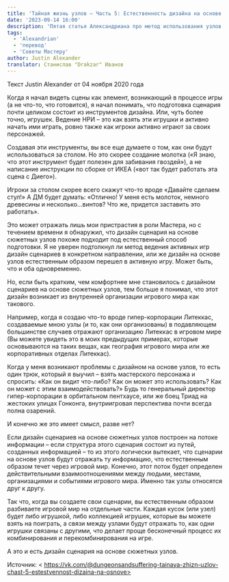 ```yaml
---
title: 'Тайная жизнь узлов – Часть 5: Естественность дизайна на основе узлов'
date: '2023-09-14 16:00'
description: 'Пятая статья Александриана про метод использования узлов при создании приключений #alexandrian #node'
tags:
  - 'Alexandrian'
  - 'перевод'
  - 'Советы Мастеру'
author: Justin Alexander
translator: Станислав "Drakzar" Иванов
---
```


Текст Justin Alexander от 04 ноября 2020 года

Когда я начал видеть сцены как элемент, возникающий в процессе игры (а не что-то, что готовится), я начал понимать, что подготовка сценария почти целиком состоит из инструментов дизайна. Или, чуть более точно, игрушек. Ведение НРИ – это как взять эти игрушки и активно начать ими играть, ровно также как игроки активно играют за своих персонажей.

Создавая эти инструменты, вы все еще думаете о том, как они будут использоваться за столом. Но это скорее создание молотка («Я знаю, что этот инструмент будет полезен для забивания гвоздей»), а не написание инструкции по сборке от ИКЕА («вот так будет работать эта сцена с Диего»).

Игроки за столом скорее всего скажут что-то вроде «Давайте сделаем стул!» А ДМ будет думать: «Отлично! У меня есть молоток, немного древесины и несколько…винтов? Что же, придется заставить это работать».

Это может отражать лишь мои пристрастия в роли Мастера, но с течением времени я обнаружил, что дизайн сценария на основе сюжетных узлов похоже подходит под естественный способ подготовки. Я не уверен подтолкнул ли метод ведения активных игр дизайн сценариев в конкретном направлении, или же дизайн на основе узлов естественным образом перешел в активную игру. Может быть, что и оба одновременно.

Но, если быть кратким, чем комфортнее мне становилось с дизайном сценариев на основе сюжетных узлов, тем больше я понимал, что этот дизайн возникает из внутренней организации игрового мира как такового.

Например, когда я создаю что-то вроде гипер-корпорации Литеккас, создаваемые мною узлы (и то, как они организованы) в подавляющем большинстве случаев отражают организацию Литеккас в игровом мире (Вы можете увидеть это в моих предыдущих примерах, которые основываются на таких вещах, как география игрового мира или же корпоративных отделах Литеккас).

Когда у меня возникают проблемы с дизайном на основе узлов, то есть один трюк, который я выучил – взять мастерского персонажа и спросить: «Как он видит что-либо? Как он может это использовать? Как он может с этим взаимодействовать?» Будь то генеральный директор гипер-корпорации в орбитальном пентхаусе, или же боец Триад на жестоких улицах Гонконга, внутриигровая перспектива почти всегда полна озарений.

И конечно же это имеет смысл, разве нет?

Если дизайн сценариев на основе сюжетных узлов построен на потоке информации – если структура этого сценария состоит из путей, созданных информацией – то из этого логически вытекает, что сценарии на основе узлов будут отражать ту информацию, что естественным образом течет через игровой мир. Конечно, этот поток будет определен действительными взаимоотношениями между людьми, местами, организациями и событиями игрового мира. Именно так узлы относятся друг к другу.

Так что, когда вы создаете свои сценарии, вы естественным образом разбиваете игровой мир на отдельные части. Каждая кусок (или узел) будет либо игрушкой, либо коллекцией игрушек, которые вы можете взять на поиграть, а связи между узлами будут отражать то, как одни игрушки связаны с другими, что делает проще бесконечный процесс их комбинирования и перекомбинирования на игре.

А это и есть дизайн сценария на основе сюжетных узлов.

Источник: < https://vk.com/@dungeonsandsuffering-tainaya-zhizn-uzlov-chast-5-estestvennost-dizaina-na-osnove>
